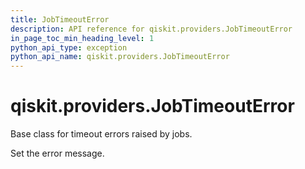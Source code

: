 ```yaml
---
title: JobTimeoutError
description: API reference for qiskit.providers.JobTimeoutError
in_page_toc_min_heading_level: 1
python_api_type: exception
python_api_name: qiskit.providers.JobTimeoutError
---
```


# qiskit.providers.JobTimeoutError

<Class id="qiskit.providers.JobTimeoutError" github="https://github.com/qiskit/qiskit/tree/stable/0.18/qiskit/providers/exceptions.py" signature="JobTimeoutError(*message)">
  Base class for timeout errors raised by jobs.

  Set the error message.
</Class>

